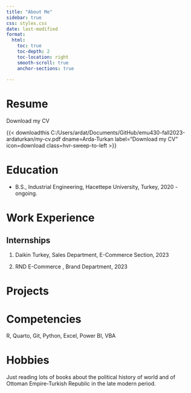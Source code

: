 ```yaml
---
title: "About Me"
sidebar: true
css: styles.css
date: last-modified
format:
  html:
    toc: true
    toc-depth: 2
    toc-location: right
    smooth-scroll: true
    anchor-sections: true
    
---
```


# Resume

Download my CV

{{< downloadthis C:/Users/ardat/Documents/GitHub/emu430-fall2023-ardaturkan/my-cv.pdf dname=Arda-Turkan label="Download my CV" icon=download class=hvr-sweep-to-left >}}

# Education

-   B.S., Industrial Engineering, Hacettepe University, Turkey, 2020 - ongoing.

# Work Experience

## Internships

1.  Daikin Turkey, Sales Department, E-Commerce Section, 2023

2.  RND E-Commerce , Brand Department, 2023

# Projects

# Competencies

R, Quarto, Git, Python, Excel, Power BI, VBA

# Hobbies

Just reading lots of books about the political history of world and of Ottoman Empire-Turkish Republic in the late modern period.
